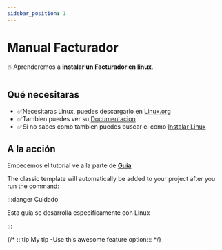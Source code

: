 ```yaml
---
sidebar_position: 1
---
```






# Manual Facturador

🔥 Aprenderemos a **instalar un Facturador en linux**.


<img id="linux" src="https://cdn.computerhoy.com/sites/navi.axelspringer.es/public/media/image/2014/04/39513-linux.jpg?tf=3840x" alt=""/>


## Qué necesitaras

- ✅Necesitaras Linux, puedes descargarlo en [Linux.org](https://www.linux.org/pages/download/)
- ✅Tambien puedes ver su [Documentacion](https://docs.kernel.org/)
- ✅Si no sabes como tambien puedes buscar el como [Instalar Linux](https://computerhoy.com/tutoriales/como-instalar-linux-ordenador-windows-1217578)

## A la acción

Empecemos el tutorial ve a la parte de <a href="/docs/category/tutorial---basics">**Guía**</a>

The classic template will automatically be added to your project after you run the command:



:::danger Cuidado

Esta guía se desarrolla especificamente con Linux

:::

{/* :::tip My tip  -Use this awesome feature option::: */}

